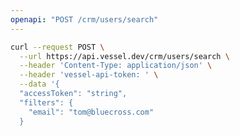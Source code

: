 ```yaml
---
openapi: "POST /crm/users/search"
---
```


<RequestExample>

```bash Request
curl --request POST \
  --url https://api.vessel.dev/crm/users/search \
  --header 'Content-Type: application/json' \
  --header 'vessel-api-token: ' \
  --data '{
  "accessToken": "string",
  "filters": {
    "email": "tom@bluecross.com"
  }
```

</RequestExample>
